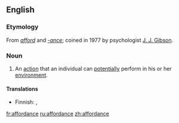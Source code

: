 ==English==

===Etymology===
From ''[[afford]]'' and ''[[-ance]]''; coined in 1977 by psychologist [[w:J. J. Gibson|J. J. Gibson]].

===Noun===
{{wikipedia}}
{{en-noun}}

# An [[action]] that an individual can [[potential]]ly perform in his or her [[environment]].

====Translations====
{{trans-top|an action that an individual can potentially perform in his or her environment}}
*Finnish: {{t-|fi|affordanssi}}, {{t-|fi|käyttömahdollisuus}}
{{trans-mid}}
{{trans-bottom}}

[[fr:affordance]]
[[ru:affordance]]
[[zh:affordance]]